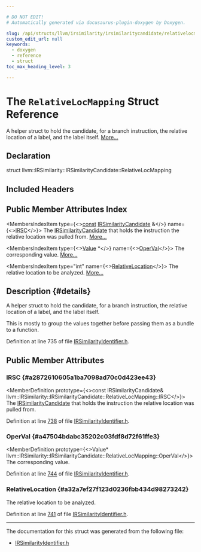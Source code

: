 ```yaml
---

# DO NOT EDIT!
# Automatically generated via docusaurus-plugin-doxygen by Doxygen.

slug: /api/structs/llvm/irsimilarity/irsimilaritycandidate/relativelocmapping
custom_edit_url: null
keywords:
  - doxygen
  - reference
  - struct
toc_max_heading_level: 3

---
```





# The `RelativeLocMapping` Struct Reference

<DoxygenPage pluginConfig={pluginConfig}>

A helper struct to hold the candidate, for a branch instruction, the relative location of a label, and the label itself. <a href="#details">More...</a>

## Declaration

<CodeBlock>struct llvm::IRSimilarity::IRSimilarityCandidate::RelativeLocMapping</CodeBlock>

## Included Headers

<IncludesList>
<IncludesListItem
  filePath="llvm/Analysis/IRSimilarityIdentifier.h"
  permalink="/docs/api/files/include/include/llvm/include/llvm/analysis/irsimilarityidentifier-h"
  isLocal="true" />
</IncludesList>

## Public Member Attributes Index

<MembersIndex>

<MembersIndexItem
  type={<><a href="/docs/api/files/lib/lib/target/lib/target/aarch64/aarch64promoteconstant-cpp/#a90f8350fecae261c25be85d38b451bff">const</a> <a href="/docs/api/classes/llvm/irsimilarity/irsimilaritycandidate">IRSimilarityCandidate</a> &amp;</>}
  name={<><a href="#a2872610605a1ba7098ad70c0d423ee43">IRSC</a></>}>
The <a href="/docs/api/classes/llvm/irsimilarity/irsimilaritycandidate">IRSimilarityCandidate</a> that holds the instruction the relative location was pulled from. <a href="#a2872610605a1ba7098ad70c0d423ee43">More...</a>
</MembersIndexItem>

<MembersIndexItem
  type={<><a href="/docs/api/classes/llvm/value">Value</a> &#42;</>}
  name={<><a href="#a47504bdabc35202c03fdf8d72f61ffe3">OperVal</a></>}>
The corresponding value. <a href="#a47504bdabc35202c03fdf8d72f61ffe3">More...</a>
</MembersIndexItem>

<MembersIndexItem
  type="int"
  name={<><a href="#a32a7ef27f123d0236fbb434d98273242">RelativeLocation</a></>}>
The relative location to be analyzed. <a href="#a32a7ef27f123d0236fbb434d98273242">More...</a>
</MembersIndexItem>

</MembersIndex>

## Description {#details}

A helper struct to hold the candidate, for a branch instruction, the relative location of a label, and the label itself.

This is mostly to group the values together before passing them as a bundle to a function.

Definition at line 735 of file <a href="/docs/api/files/include/include/llvm/include/llvm/analysis/irsimilarityidentifier-h">IRSimilarityIdentifier.h</a>.

<SectionDefinition>

## Public Member Attributes

### IRSC {#a2872610605a1ba7098ad70c0d423ee43}

<MemberDefinition
  prototype={<>const IRSimilarityCandidate&amp; llvm::IRSimilarity::IRSimilarityCandidate::RelativeLocMapping::IRSC</>}>
The <a href="/docs/api/classes/llvm/irsimilarity/irsimilaritycandidate">IRSimilarityCandidate</a> that holds the instruction the relative location was pulled from.

Definition at line <a href="/docs/api/files/include/include/llvm/include/llvm/analysis/irsimilarityidentifier-h/#l00738">738</a> of file <a href="/docs/api/files/include/include/llvm/include/llvm/analysis/irsimilarityidentifier-h">IRSimilarityIdentifier.h</a>.
</MemberDefinition>

### OperVal {#a47504bdabc35202c03fdf8d72f61ffe3}

<MemberDefinition
  prototype={<>Value&#42; llvm::IRSimilarity::IRSimilarityCandidate::RelativeLocMapping::OperVal</>}>
The corresponding value.

Definition at line <a href="/docs/api/files/include/include/llvm/include/llvm/analysis/irsimilarityidentifier-h/#l00744">744</a> of file <a href="/docs/api/files/include/include/llvm/include/llvm/analysis/irsimilarityidentifier-h">IRSimilarityIdentifier.h</a>.
</MemberDefinition>

### RelativeLocation {#a32a7ef27f123d0236fbb434d98273242}

<MemberDefinition
  prototype="int llvm::IRSimilarity::IRSimilarityCandidate::RelativeLocMapping::RelativeLocation">
The relative location to be analyzed.

Definition at line <a href="/docs/api/files/include/include/llvm/include/llvm/analysis/irsimilarityidentifier-h/#l00741">741</a> of file <a href="/docs/api/files/include/include/llvm/include/llvm/analysis/irsimilarityidentifier-h">IRSimilarityIdentifier.h</a>.
</MemberDefinition>

</SectionDefinition>

<hr/>

The documentation for this struct was generated from the following file:

<ul>
<li><a href="/docs/api/files/include/include/llvm/include/llvm/analysis/irsimilarityidentifier-h">IRSimilarityIdentifier.h</a></li>
</ul>

</DoxygenPage>

